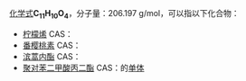 {{DISPLAYTITLE:C<sub>11</sub>H<sub>10</sub>O<sub>4</sub>}}{{MolFormDisambigNav|C=11|H=10|O=4}}
[[化学式|化学式]]'''C<sub>11</sub>H<sub>10</sub>O<sub>4</sub>'''，分子量：206.197 g/mol，可以指以下化合物：
* [[柠檬烯|柠檬烯]] CAS：{{CAS|487-06-9}}
* [[番樱桃素|番樱桃素]] CAS：{{CAS|480-34-2}}
* [[滨蒿内酯|滨蒿内酯]] CAS：{{CAS|120-08-1}}
* [[聚对苯二甲酸丙二酯|聚对苯二甲酸丙二酯]] CAS：{{CAS|92-70-6}}的[[单体|单体]]

{{Isomerdab}}